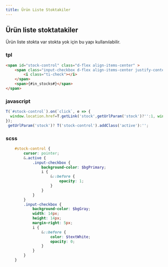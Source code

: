 ```yaml
---
title: Ürün Liste Stoktakiler
---
```

## Ürün liste stoktatakiler
Ürün liste stokta var stokta yok için bu yapı kullanılabilir.

### tpl
```html
<span id="stock-control" class="d-flex align-items-center" >
    <span class="input-checkbox d-flex align-items-center justify-content-center border-round">
        <i class="ti-check"></i>
    </span>
    <span>{#in_stocks#}</span>
</span>
```

### javascript 
```javascript
T(`#stock-control`).on(`click`, e => {
  window.location.href=T.getLink('stock',getUrlParam('stock')?'':1, window.location.href)
});
 getUrlParam('stock')? T('stock-control').addClass('active'):'';
```

### scss 
```scss
    #stock-control {
        cursor: pointer;
        &.active {
            .input-checkbox {
                background-color: $bgPrimary;
                i {
                    &::before {
                        opacity: 1;
                    }
                }
            }
        }
        .input-checkbox { 
            background-color: $bgGray;
            width: 14px;
            height: 14px;
            margin-right: 5px;
            i {
                &::before {
                    color: $textWhite;
                    opacity: 0;
                }
            }
        }
    }
```	

